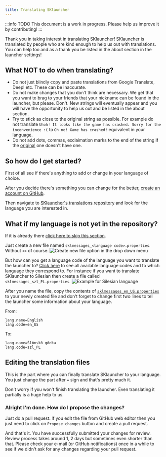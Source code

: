 ```yaml
---
title: Translating SKlauncher
---
```


:::info TODO
This document is a work in progress. Please help us improve it by contributing!
:::

Thank you in taking interest in translating SKlauncher!
SKlauncher is translated by people who are kind enough to help us out with translations. You can help too and as a thank you be listed in the about section in the launcher settings!

## What <span className="text--danger">NOT</span> to do when translating?

* Do not just blindly copy and paste translations from Google Translate, Deepl etc. These can be inaccurate.
* Do not make changes that you don't think are necessary. We get that you want to brag to your friends that your nickname can be found in the launcher, but please. Don't. New strings will eventually appear and you will have the opportunity to help us out and be listed in the about section.
* Try to stick as close to the original string as possible. For example do not translate `Uhoh! It looks like the game has crashed. Sorry for the inconvenience :(` to `Oh no! Game has crashed!` equivalent in your language.
* Do not add dots, commas, exclaimation marks to the end of the string if the [original](https://github.com/skmedix/SKlauncher/blob/main/assets/launcher/lang/sklmessages_en_US.properties) one doesn't have one.

## So how do I get started?

First of all see if there's anything to add or change in your language of choice.

After you decide there's something you can change for the better, [create an account on GitHub](https://github.com/signup).

Then navigate to [SKlauncher's translations repository](https://github.com/skmedix/SKlauncher/tree/main/assets/launcher/lang) and look for the language you are interested in.

## What if my language is not yet in the repository?
If it is already there [click here to skip this section](#editing-the-translation-files).

Just create a new file named `sklmessages_<language code>.properties`. Without `<>` of course.
![Create new file option in the drop down menu](/img/translations/createnewfile.png)

But how can you get a language code of the language you want to translate the launcher to? [Click here](https://minecraft.gamepedia.com/Language#Available_languages) to see all available language codes and to which language they correspond to.
For instance if you want to translate SKlauncher to Silesian then create a file called `sklmessages_szl_PL.properties`.
![Example for Silesian language](/img/translations/languagecodes.png)

After you name the file, copy the contents of [`sklmessages_en_US.properties`](https://github.com/skmedix/SKlauncher/blob/main/assets/launcher/lang/sklmessages_en_US.properties) to your newly created file and don't forget to change first two lines to tell the launcher some information about your language.

From:
```properties
lang.name=English
lang.code=en_US
```
To:
```properties
lang.name=Ślōnskŏ gŏdka
lang.code=szl_PL
```

## Editing the translation files
This is the part where you can finally translate SKlauncher to your language.
You just change the part after `=` sign and that's pretty much it.

Don't worry if you won't finish translating the launcher. Even translating it partially is a huge help to us.

### Alright I'm done. How do I propose the changes?
Just do a pull request. If you edit the file from GitHub web editor then you just need to click on `Propose changes` button and create a pull request.

And that's it. You have successfully submitted your changes for review. Review process takes around 1, 2 days but sometimes even shorter than that. Please check your e-mail (or GitHub notifications) once in a while to see if we didn't ask for any changes regarding your pull request.